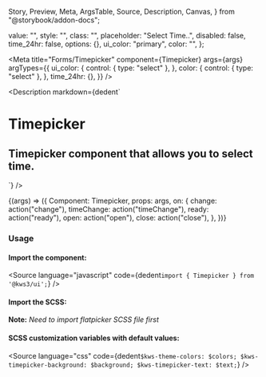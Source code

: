   Story,
  Preview,
  Meta,
  ArgsTable,
  Source,
  Description,
  Canvas,
} from "@storybook/addon-docs";

  value: "",
  style: "",
  class: "",
  placeholder: "Select Time..",
  disabled: false,
  time_24hr: false,
  options: {},
  ui_color: "primary",
  color: "",
};

<Version />

<Meta
  title="Forms/Timepicker"
  component={Timepicker}
  args={args}
  argTypes={{
    ui_color: {
      control: { type: "select" },
    },
    color: {
      control: { type: "select" },
    },
    time_24hr: {},
  }}
/>

<Description
  markdown={dedent`
# Timepicker
## Timepicker component that allows you to select time.
`}
/>

<Canvas>
  <Story name="Timepicker" args={args}>
    {(args) => ({
      Component: Timepicker,
      props: args,
      on: {
        change: action("change"),
        timeChange: action("timeChange"),
        ready: action("ready"),
        open: action("open"),
        close: action("close"),
      },
    })}
  </Story>
</Canvas>

<ArgsTable story="Timepicker" />

### Usage

#### Import the component:

<Source
  language="javascript"
  code={dedent`import { Timepicker } from '@kws3/ui';`}
/>

#### Import the SCSS:

<div class="notification is-warning">
  <strong>Note:</strong> <em>Need to import flatpicker SCSS file first</em>
</div>
<Source
  language="javascript"
  code={dedent`
    @import 'flatpickr/dist/flatpickr';
    @import '@kws3/ui/styles/Timepicker.scss';`}
/>

#### SCSS customization variables with default values:

<Source
  language="css"
  code={dedent`
      $kws-theme-colors: $colors;
      $kws-timepicker-background: $background;
      $kws-timepicker-text: $text;
    `}
/>
